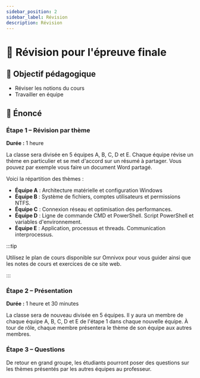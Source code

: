 ```yaml
---
sidebar_position: 2
sidebar_label: Révision
description: Révision
---
```



# 🏫 Révision pour l'épreuve finale

## 🎯 Objectif pédagogique

- Réviser les notions du cours
- Travailler en équipe

## 📜 Énoncé

### Étape 1 – Révision par thème


**Durée :** 1 heure

La classe sera divisée en 5 équipes A, B, C, D et E. Chaque équipe révise un
thème en particulier et se met d'accord sur un résumé à partager. Vous pouvez
par exemple vous faire un document Word partagé.


Voici la répartition des thèmes :

- **Équipe A** : Architecture matérielle et configuration Windows
- **Équipe B** : Système de fichiers, comptes utilisateurs et permissions NTFS.
- **Équipe C** : Connexion réseau et optimisation des performances.
- **Équipe D** : Ligne de commande CMD et PowerShell. Script PowerShell et variables d'environnement.
- **Équipe E** : Application, processus et threads. Communication
  interprocessus.


:::tip

Utilisez le plan de cours disponible sur Omnivox pour vous guider ainsi que
les notes de cours et exercices de ce site web.

:::


### Étape 2 – Présentation

**Durée :** 1 heure et 30 minutes

La classe sera de nouveau divisée en 5 équipes. Il y aura un membre de chaque équipe
A, B, C, D et E de l'étape 1 dans chaque nouvelle équipe. À tour de rôle, chaque membre
présentera le thème de son équipe aux autres membres.


### Étape 3 – Questions

De retour en grand groupe, les étudiants pourront poser des questions sur les thèmes
présentés par les autres équipes au professeur.